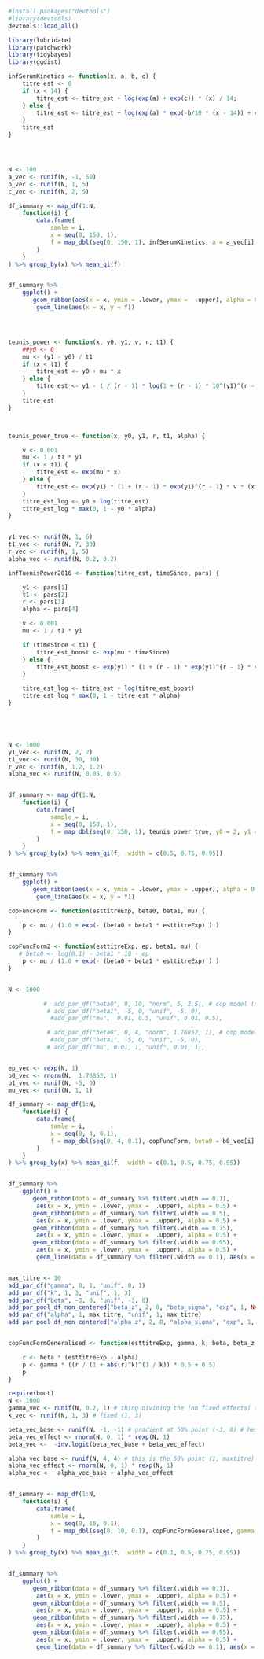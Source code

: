 ```r
#install.packages("devtools")
#library(devtools)
devtools::load_all()

library(lubridate)
library(patchwork)
library(tidybayes)
library(ggdist)

```


```r


infSerumKinetics <- function(x, a, b, c) {
    titre_est <- 0
    if (x < 14) {
        titre_est <- titre_est + log(exp(a) + exp(c)) * (x) / 14;
    } else {
        titre_est <- titre_est + log(exp(a) * exp(-b/10 * (x - 14)) + exp(c));
    }
    titre_est
}




N <- 100
a_vec <- runif(N, -1, 50)
b_vec <- runif(N, 1, 5)
c_vec <- runif(N, 2, 5)

df_summary <- map_df(1:N,
    function(i) {
        data.frame(
            samle = i,
            x = seq(0, 150, 1),
            f = map_dbl(seq(0, 150, 1), infSerumKinetics, a = a_vec[i], b = b_vec[i], c = c_vec[i]) 
        ) 
    }
) %>% group_by(x) %>% mean_qi(f)


df_summary %>% 
    ggplot() + 
       geom_ribbon(aes(x = x, ymin = .lower, ymax =  .upper), alpha = 0.5) + 
        geom_line(aes(x = x, y = f))




teunis_power <- function(x, y0, y1, v, r, t1) {
    ##y0 <- 0
    mu <- (y1 - y0) / t1
    if (x < t1) {
        titre_est <- y0 + mu * x
    } else {
        titre_est <- y1 - 1 / (r - 1) * log(1 + (r - 1) * 10^(y1)^(r - 1) * v * (x - t1));
    }
    titre_est
}



teunis_power_true <- function(x, y0, y1, r, t1, alpha) {

    v <- 0.001
    mu <- 1 / t1 * y1
    if (x < t1) {
        titre_est <- exp(mu * x)
    } else {
        titre_est <- exp(y1) * (1 + (r - 1) * exp(y1)^{r - 1} * v * (x - t1)) ^ {-1 / (r - 1)}
    }
    titre_est_log <- y0 + log(titre_est) 
    titre_est_log * max(0, 1 - y0 * alpha)
}


y1_vec <- runif(N, 1, 6)
t1_vec <- runif(N, 7, 30)
r_vec <- runif(N, 1, 5)
alpha_vec <- runif(N, 0.2, 0.2)

infTuenisPower2016 <- function(titre_est, timeSince, pars) {

    y1 <- pars[1]
    t1 <- pars[2]
    r <- pars[3]
    alpha <- pars[4]

    v <- 0.001
    mu <- 1 / t1 * y1

    if (timeSince < t1) {
        titre_est_boost <- exp(mu * timeSince)
    } else {
        titre_est_boost <- exp(y1) * (1 + (r - 1) * exp(y1)^{r - 1} * v * (timeSince - t1)) ^ {-1 / (r - 1)}
    }

    titre_est_log <- titre_est + log(titre_est_boost) 
    titre_est_log * max(0, 1 - titre_est * alpha)
}





N <- 1000
y1_vec <- runif(N, 2, 2)
t1_vec <- runif(N, 30, 30)
r_vec <- runif(N, 1.2, 1.2)
alpha_vec <- runif(N, 0.05, 0.5)


df_summary <- map_df(1:N,
    function(i) {
        data.frame(
            sample = i,
            x = seq(0, 150, 1),
            f = map_dbl(seq(0, 150, 1), teunis_power_true, y0 = 2, y1 = y1_vec[i],  r = r_vec[i], t1 = t1_vec[i], alpha = alpha_vec[i]) 
        ) 
    }
) %>% group_by(x) %>% mean_qi(f, .width = c(0.5, 0.75, 0.95))


df_summary %>% 
    ggplot() + 
       geom_ribbon(aes(x = x, ymin = .lower, ymax = .upper), alpha = 0.5) + 
        geom_line(aes(x = x, y = f))

```


```r


copFuncForm <- function(esttitreExp, beta0, beta1, mu) {

    p <- mu / (1.0 + exp(- (beta0 + beta1 * esttitreExp) ) )
}

copFuncForm2 <- function(esttitreExp, ep, beta1, mu) {
   # beta0 <- log(0.1) - beta1 * 10 - ep
    p <- mu / (1.0 + exp(- (beta0 + beta1 * esttitreExp) ) )
}


N <- 1000

          #  add_par_df("beta0", 0, 10, "norm", 5, 2.5), # cop model (not used here)
           # add_par_df("beta1", -5, 0, "unif", -5, 0),
            #add_par_df("mu",  0.01, 0.5, "unif", 0.01, 0.5),

           # add_par_df("beta0", 0, 4, "norm", 1.76852, 1), # cop model (not used here)
            #add_par_df("beta1", -5, 0, "unif", -5, 0),
           # add_par_df("mu", 0.01, 1, "unif", 0.01, 1),


ep_vec <- rexp(N, 1)
b0_vec <- rnorm(N,  1.76852, 1)
b1_vec <- runif(N, -5, 0)
mu_vec <- runif(N, 1, 1)

df_summary <- map_df(1:N,
    function(i) {
        data.frame(
            samle = i,
            x = seq(0, 4, 0.1),
            f = map_dbl(seq(0, 4, 0.1), copFuncForm, beta0 = b0_vec[i], beta1 = b1_vec[i], mu = mu_vec[i]) 
        ) 
    }
) %>% group_by(x) %>% mean_qi(f, .width = c(0.1, 0.5, 0.75, 0.95))


df_summary %>% 
    ggplot() + 
       geom_ribbon(data = df_summary %>% filter(.width == 0.1), 
        aes(x = x, ymin = .lower, ymax =  .upper), alpha = 0.5) + 
       geom_ribbon(data = df_summary %>% filter(.width == 0.5), 
        aes(x = x, ymin = .lower, ymax =  .upper), alpha = 0.5) + 
       geom_ribbon(data = df_summary %>% filter(.width == 0.75), 
        aes(x = x, ymin = .lower, ymax =  .upper), alpha = 0.5) + 
       geom_ribbon(data = df_summary %>% filter(.width == 0.95), 
        aes(x = x, ymin = .lower, ymax =  .upper), alpha = 0.5) + 
        geom_line(data = df_summary %>% filter(.width == 0.1), aes(x = x, y = f))



```


```r

max_titre <- 10
add_par_df("gamma", 0, 1, "unif", 0, 1)
add_par_df("k", 1, 3, "unif", 1, 3)
add_par_df("beta", -3, 0, "unif", -3, 0)
add_par_pool_df_non_centered("beta_z", 2, 0, "beta_sigma", "exp", 1, NA)
add_par_df("alpha", 1, max_titre, "unif", 1, max_titre)
add_par_pool_df_non_centered("alpha_z", 2, 0, "alpha_sigma", "exp", 1, NA)


copFuncFormGeneralised <- function(esttitreExp, gamma, k, beta, beta_z, betz_sigma, alpha, alpha_z, alpha_sigma ) {

    r <- beta * (esttitreExp - alpha)
    p <- gamma * ((r / (1 + abs(r)^k)^(1 / k)) * 0.5 + 0.5)
    p
}

require(boot)
N <- 1000
gamma_vec <- runif(N, 0.2, 1) # thing dividing the (no fixed effects) (0, 1)
k_vec <- runif(N, 1, 3) # fixed (1, 3)

beta_vec_base <- runif(N, -1, -1) # gradient at 50% point (-3, 0) # heirarchical effects
beta_vec_effect <- rnorm(N, 0, 1) * rexp(N, 1)
beta_vec <-  -inv.logit(beta_vec_base + beta_vec_effect)

alpha_vec_base <- runif(N, 4, 4) # this is the 50% point (1, maxtitre) # heirarchical effects
alpha_vec_effect <- rnorm(N, 0, 1) * rexp(N, 1)
alpha_vec <-  alpha_vec_base + alpha_vec_effect


df_summary <- map_df(1:N,
    function(i) {
        data.frame(
            samle = i,
            x = seq(0, 10, 0.1),
            f = map_dbl(seq(0, 10, 0.1), copFuncFormGeneralised, gamma = gamma_vec[i], k = k_vec[i], beta = beta_vec[i], alpha = alpha_vec[i]) 
        ) 
    }
) %>% group_by(x) %>% mean_qi(f, .width = c(0.1, 0.5, 0.75, 0.95))


df_summary %>%
    ggplot() +
       geom_ribbon(data = df_summary %>% filter(.width == 0.1),
        aes(x = x, ymin = .lower, ymax =  .upper), alpha = 0.5) +
       geom_ribbon(data = df_summary %>% filter(.width == 0.5),
        aes(x = x, ymin = .lower, ymax =  .upper), alpha = 0.5) +
       geom_ribbon(data = df_summary %>% filter(.width == 0.75),
        aes(x = x, ymin = .lower, ymax =  .upper), alpha = 0.5) +
       geom_ribbon(data = df_summary %>% filter(.width == 0.95),
        aes(x = x, ymin = .lower, ymax =  .upper), alpha = 0.5) +
        geom_line(data = df_summary %>% filter(.width == 0.1), aes(x = x, y = f))




```